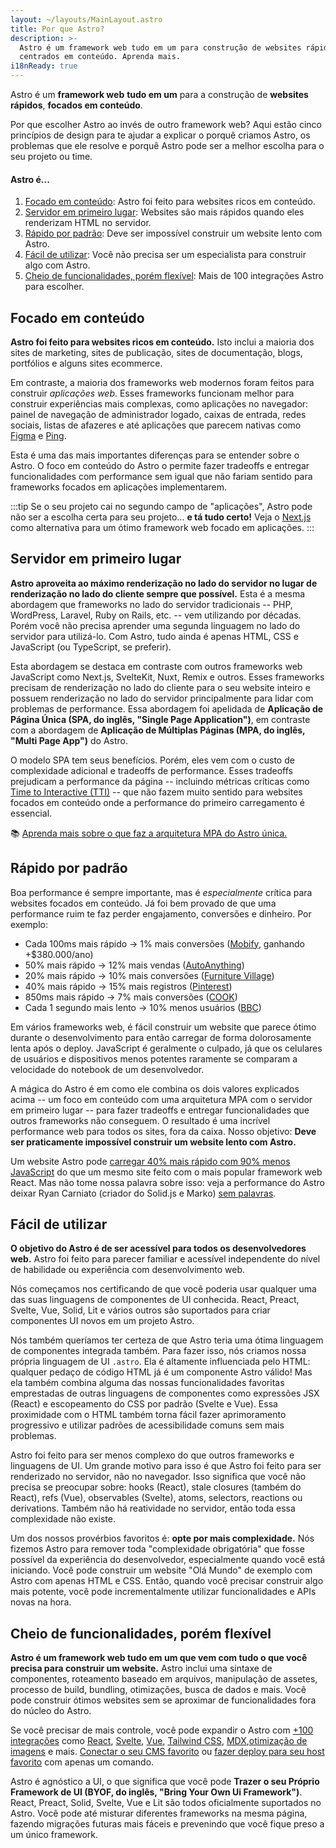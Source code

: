 ```yaml
---
layout: ~/layouts/MainLayout.astro
title: Por que Astro?
description: >-
  Astro é um framework web tudo em um para construção de websites rápidos,
  centrados em conteúdo. Aprenda mais.
i18nReady: true
---
```


Astro é um **framework web** **tudo em um** para a construção de **websites rápidos**, **focados em conteúdo**.

Por que escolher Astro ao invés de outro framework web? Aqui estão cinco princípios de design para te ajudar a explicar o porquê criamos Astro, os problemas que ele resolve e porquê Astro pode ser a melhor escolha para o seu projeto ou time.

#### Astro é...

1. [Focado em conteúdo](#focado-em-conteúdo): Astro foi feito para websites ricos em conteúdo.
2. [Servidor em primeiro lugar](#servidor-em-primeiro-lugar): Websites são mais rápidos quando eles renderizam HTML no servidor.
3. [Rápido por padrão](#rápido-por-padrão): Deve ser impossível construir um website lento com Astro.
4. [Fácil de utilizar](#fácil-de-utilizar): Você não precisa ser um especialista para construir algo com Astro.
5. [Cheio de funcionalidades, porém flexível](#cheio-de-funcionalidades-porém-flexível): Mais de 100 integrações Astro para escolher.

## Focado em conteúdo

**Astro foi feito para websites ricos em conteúdo.** Isto inclui a maioria dos sites de marketing, sites de publicação, sites de documentação, blogs, portfólios e alguns sites ecommerce.

Em contraste, a maioria dos frameworks web modernos foram feitos para construir *aplicações web*. Esses frameworks funcionam melhor para construir experiências mais complexas, como aplicações no navegador: painel de navegação de administrador logado, caixas de entrada, redes sociais, listas de afazeres e até aplicações que parecem nativas como [Figma](https://figma.com/) e [Ping](https://ping.gg/).

Esta é uma das mais importantes diferenças para se entender sobre o Astro. O foco em conteúdo do Astro o permite fazer tradeoffs e entregar funcionalidades com performance sem igual que não fariam sentido para frameworks focados em aplicações implementarem.

:::tip
Se o seu projeto cai no segundo campo de "aplicações", Astro pode não ser a escolha certa para seu projeto... **e tá tudo certo!** Veja o [Next.js](https://nextjs.org/) como alternativa para um ótimo framework web focado em aplicações.
:::

## Servidor em primeiro lugar

**Astro aproveita ao máximo renderização no lado do servidor no lugar de renderização no lado do cliente sempre que possível.** Esta é a mesma abordagem que frameworks no lado do servidor tradicionais -- PHP, WordPress, Laravel, Ruby on Rails, etc. -- vem utilizando por décadas. Porém você não precisa aprender uma segunda linguagem no lado do servidor para utilizá-lo. Com Astro, tudo ainda é apenas HTML, CSS e JavaScript (ou TypeScript, se preferir).

Esta abordagem se destaca em contraste com outros frameworks web JavaScript como Next.js, SvelteKit, Nuxt, Remix e outros. Esses frameworks precisam de renderização no lado do cliente para o seu website inteiro e possuem renderização no lado do servidor principalmente para lidar com problemas de performance. Essa abordagem foi apelidada de **Aplicação de Página Única (SPA, do inglês, "Single Page Application")**, em contraste com a abordagem de **Aplicação de Múltiplas Páginas (MPA, do inglês, "Multi Page App")** do Astro.

O modelo SPA tem seus benefícios. Porém, eles vem com o custo de complexidade adicional e tradeoffs de performance. Esses tradeoffs prejudicam a performance da página -- incluindo métricas críticas como [Time to Interactive (TTI)](https://web.dev/interactive/) -- que não fazem muito sentido para websites focados em conteúdo onde a performance do primeiro carregamento é essencial.

📚 [Aprenda mais sobre o que faz a arquitetura MPA do Astro única.](/pt-br/concepts/mpa-vs-spa/)


## Rápido por padrão

Boa performance é sempre importante, mas é *especialmente* crítica para websites focados em conteúdo. Já foi bem provado de que uma performance ruim te faz perder engajamento, conversões e dinheiro. Por exemplo:

- Cada 100ms mais rápido → 1% mais conversões ([Mobify](https://web.dev/why-speed-matters/), ganhando +$380.000/ano)
- 50% mais rápido → 12% mais vendas ([AutoAnything](https://www.digitalcommerce360.com/2010/08/19/web-accelerator-revs-conversion-and-sales-autoanything/))
- 20% mais rápido → 10% mais conversões ([Furniture Village](https://www.thinkwithgoogle.com/intl/en-gb/marketing-strategies/app-and-mobile/furniture-village-and-greenlight-slash-page-load-times-boosting-user-experience/))
- 40% mais rápido → 15% mais registros ([Pinterest](https://medium.com/pinterest-engineering/driving-user-growth-with-performance-improvements-cfc50dafadd7))
- 850ms mais rápido → 7% mais conversões ([COOK](https://web.dev/why-speed-matters/))
- Cada 1 segundo mais lento → 10% menos usuários ([BBC](https://www.creativebloq.com/features/how-the-bbc-builds-websites-that-scale))

Em vários frameworks web, é fácil construir um website que parece ótimo durante o desenvolvimento para então carregar de forma dolorosamente lenta após o deploy. JavaScript é geralmente o culpado, já que os celulares de usuários e dispositivos menos potentes raramente se comparam a velocidade do notebook de um desenvolvedor.

A mágica do Astro é em como ele combina os dois valores explicados acima -- um foco em conteúdo com uma arquitetura MPA com o servidor em primeiro lugar -- para fazer tradeoffs e entregar funcionalidades que outros frameworks não conseguem. O resultado é uma incrível performance web para todos os sites, fora da caixa. Nosso objetivo: **Deve ser praticamente impossível construir um website lento com Astro.**

Um website Astro pode [carregar 40% mais rápido com 90% menos JavaScript](https://twitter.com/t3dotgg/status/1437195415439360003) do que um mesmo site feito com o mais popular framework web React. Mas não tome nossa palavra sobre isso: veja a performance do Astro deixar Ryan Carniato (criador do Solid.js e Marko) [sem palavras](https://youtu.be/2ZEMb_H-LYE?t=8163).

## Fácil de utilizar

**O objetivo do Astro é de ser acessível para todos os desenvolvedores web.** Astro foi feito para parecer familiar e acessível independente do nível de habilidade ou experiência com desenvolvimento web.

Nós começamos nos certificando de que você poderia usar qualquer uma das suas linguagens de componentes de UI conhecida. React, Preact, Svelte, Vue, Solid, Lit e vários outros são suportados para criar componentes UI novos em um projeto Astro.

Nós também queríamos ter certeza de que Astro teria uma ótima linguagem de componentes integrada também. Para fazer isso, nós criamos nossa própria linguagem de UI `.astro`. Ela é altamente influenciada pelo HTML: qualquer pedaço de código HTML já é um componente Astro válido! Mas ela também combina alguma das nossas funcionalidades favoritas emprestadas de outras linguagens de componentes como expressões JSX (React) e escopeamento do CSS por padrão (Svelte e Vue). Essa proximidade com o HTML também torna fácil fazer aprimoramento progressivo e utilizar padrões de acessibilidade comuns sem mais problemas.

Astro foi feito para ser menos complexo do que outros frameworks e linguagens de UI. Um grande motivo para isso é que Astro foi feito para ser renderizado no servidor, não no navegador. Isso significa que você não precisa se preocupar sobre: hooks (React), stale closures (também do React), refs (Vue), observables (Svelte), atoms, selectors, reactions ou derivations. Também não há reatividade no servidor, então toda essa complexidade não existe.

Um dos nossos provérbios favoritos é: **opte por mais complexidade.** Nós fizemos Astro para remover toda "complexidade obrigatória" que fosse possível da experiência do desenvolvedor, especialmente quando você está iniciando. Você pode construir um website "Olá Mundo" de exemplo com Astro com apenas HTML e CSS. Então, quando você precisar construir algo mais potente, você pode incrementalmente  utilizar funcionalidades e APIs novas na hora. 


## Cheio de funcionalidades, porém flexível

**Astro é um framework web tudo em um que vem com tudo o que você precisa para construir um website.** Astro inclui uma sintaxe de componentes, roteamento baseado em arquivos, manipulação de assetes, processo de build, bundling, otimizações, busca de dados e mais. Você pode construir ótimos websites sem se aproximar de funcionalidades fora do núcleo do Astro.

Se você precisar de mais controle, você pode expandir o Astro com [+100 integrações](https://astro.build/integrations/) como [React](https://www.npmjs.com/package/@astrojs/react), [Svelte](https://www.npmjs.com/package/@astrojs/svelte), [Vue](https://www.npmjs.com/package/@astrojs/vue), [Tailwind CSS](https://www.npmjs.com/package/@astrojs/tailwind), [MDX](https://www.npmjs.com/package/@astrojs/mdx),[otimização de imagens](https://www.npmjs.com/package/@astrojs/image) e mais. [Conectar o seu CMS favorito](https://astro.build/integrations/) ou [fazer deploy para seu host favorito](/pt-br/guides/deploy/) com apenas um comando.

Astro é agnóstico a UI, o que significa que você pode **Trazer o seu Próprio Framework de UI (BYOF, do inglês, "Bring Your Own Ui Framework")**. React, Preact, Solid, Svelte, Vue e Lit são todos oficialmente suportados no Astro. Você pode até misturar diferentes frameworks na mesma página, fazendo migrações futuras mais fáceis e prevenindo que você fique preso a um único framework.
